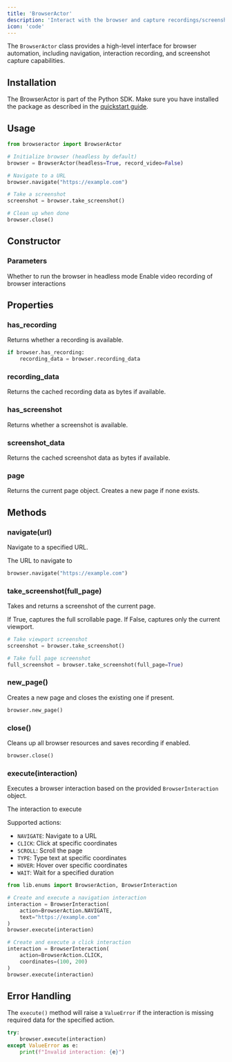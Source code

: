 ```yaml
---
title: 'BrowserActor'
description: 'Interact with the browser and capture recordings/screenshots'
icon: 'code'
---
```


The `BrowserActor` class provides a high-level interface for browser automation, including navigation, interaction recording, and screenshot capture capabilities.

## Installation

The BrowserActor is part of the Python SDK. Make sure you have installed the package as described in the [quickstart guide](/quickstart).

## Usage

```python
from browseractor import BrowserActor

# Initialize browser (headless by default)
browser = BrowserActor(headless=True, record_video=False)

# Navigate to a URL
browser.navigate("https://example.com")

# Take a screenshot
screenshot = browser.take_screenshot()

# Clean up when done
browser.close()
```

## Constructor

### Parameters

<ParamField path="headless" type="boolean" default="True">
  Whether to run the browser in headless mode
</ParamField>

<ParamField path="record_video" type="boolean" default="False">
  Enable video recording of browser interactions
</ParamField>

## Properties

### has_recording

Returns whether a recording is available.

```python
if browser.has_recording:
    recording_data = browser.recording_data
```

### recording_data

Returns the cached recording data as bytes if available.

### has_screenshot

Returns whether a screenshot is available.

### screenshot_data

Returns the cached screenshot data as bytes if available.

### page

Returns the current page object. Creates a new page if none exists.

## Methods

### navigate(url)

Navigate to a specified URL.

<ParamField path="url" type="string" required>
  The URL to navigate to
</ParamField>

```python
browser.navigate("https://example.com")
```

### take_screenshot(full_page)

Takes and returns a screenshot of the current page.

<ParamField path="full_page" type="boolean" default="False">
  If True, captures the full scrollable page. If False, captures only the current viewport.
</ParamField>

```python
# Take viewport screenshot
screenshot = browser.take_screenshot()

# Take full page screenshot
full_screenshot = browser.take_screenshot(full_page=True)
```

### new_page()

Creates a new page and closes the existing one if present.

```python
browser.new_page()
```

### close()

Cleans up all browser resources and saves recording if enabled.

```python
browser.close()
```

### execute(interaction)

Executes a browser interaction based on the provided `BrowserInteraction` object.

<ParamField path="interaction" type="BrowserInteraction" required>
  The interaction to execute
</ParamField>

Supported actions:
- `NAVIGATE`: Navigate to a URL
- `CLICK`: Click at specific coordinates
- `SCROLL`: Scroll the page
- `TYPE`: Type text at specific coordinates
- `HOVER`: Hover over specific coordinates
- `WAIT`: Wait for a specified duration

```python
from lib.enums import BrowserAction, BrowserInteraction

# Create and execute a navigation interaction
interaction = BrowserInteraction(
    action=BrowserAction.NAVIGATE,
    text="https://example.com"
)
browser.execute(interaction)

# Create and execute a click interaction
interaction = BrowserInteraction(
    action=BrowserAction.CLICK,
    coordinates=(100, 200)
)
browser.execute(interaction)
```

## Error Handling

The `execute()` method will raise a `ValueError` if the interaction is missing required data for the specified action.

```python
try:
    browser.execute(interaction)
except ValueError as e:
    print(f"Invalid interaction: {e}")
```
